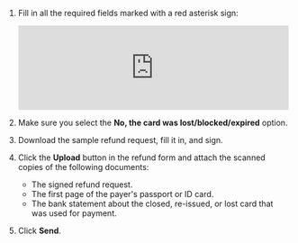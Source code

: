 1. Fill in all the required fields marked with a red asterisk sign:

    <Cut title="Fill in the refund form">

    <iframe width="100%" frameborder="0" src="https://forms.yandex.ru/surveys/13460895.b14e7083ea92ec27b157232f968e6cb6aedb3685/?topic1=money&topic3=refund&payer=individual_nonrf&payment_method=card&answer_choices_51622059=57944124&iframe=1&service=toloka-ai"></iframe>

    </Cut>

1. Make sure you select the **No, the card was lost/blocked/expired** option.

1. Download the sample refund request, fill it in, and sign.

1. Click the **Upload** button in the refund form and attach the scanned copies of the following documents:

    - The signed refund request.
    - The first page of the payer's passport or ID card.
    - The bank statement about the closed, re-issued, or lost card that was used for payment.

1. Click **Send**.